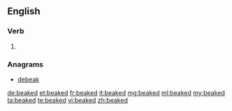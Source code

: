 ==English==

===Verb===
{{head|en|verb form}}

# {{en-past of|beak}}

===Anagrams===
* [[debeak#English|debeak]]

[[de:beaked]]
[[et:beaked]]
[[fr:beaked]]
[[it:beaked]]
[[mg:beaked]]
[[ml:beaked]]
[[my:beaked]]
[[ta:beaked]]
[[te:beaked]]
[[vi:beaked]]
[[zh:beaked]]